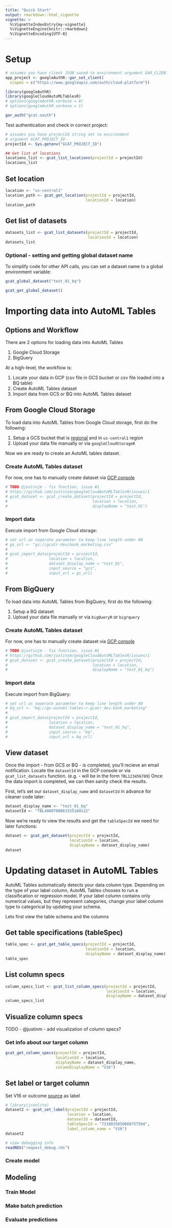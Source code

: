 ```yaml
---
title: "Quick Start"
output: rmarkdown::html_vignette
vignette: >
  %\VignetteIndexEntry{my-vignette}
  %\VignetteEngine{knitr::rmarkdown}
  %\VignetteEncoding{UTF-8}
---
```


# Setup 

```r
# assumes you have client JSON saved to environment argument GAR_CLIENT_JSON
app_project <- googleAuthR::gar_set_client(
  scopes = c("https://www.googleapis.com/auth/cloud-platform"))

library(googleAuthR)
library(googleCloudAutoMLTablesR)
# options(googleAuthR.verbose = 0)
# options(googleAuthR.verbose = 1)

gar_auth("gcat.oauth")
```

Test authentication and check in correct project: 

```r
# assumes you have projectId string set to environment 
# argument GCAT_PROJECT_ID
projectId <- Sys.getenv("GCAT_PROJECT_ID")

## Get list of locations 
locations_list <- gcat_list_locations(projectId = projectId)
locations_list
```

## Set location 

```r
location <- "us-central1"
location_path <- gcat_get_location(projectId = projectId,
                                   locationId = location)
location_path
```

## Get list of datasets 

```r
datasets_list <- gcat_list_datasets(projectId = projectId,
                                    locationId = location)
datasets_list
```

### Optional - setting and getting global dataset name

To simplify code for other API calls, you can set a dataset name to a global environment variable:

```r
gcat_global_dataset("test_01_bq")
```

```r
gcat_get_global_dataset()
```

# Importing data into AutoML Tables 

## Options and Workflow

There are 2 options for loading data into AutoML Tables

1. Google Cloud Storage 
2. BigQuery

At a high-level, the workflow is:

1. Locate your data in GCP (csv file in GCS bucket or csv file loaded into a BQ table)
1. Create AutoML Tables dataset
2. Import data from GCS or BQ into AutoML Tables dataset 

## From Google Cloud Storage

To load data into AutoML Tables from Google Cloud storage, first do the following:

1. Setup a GCS bucket that is [regional](https://cloud.google.com/automl-tables/docs/prepare#bucket_requirements) and in `us-central1` region
2. Upload your data file manually or via `googleCloudStorageR`

Now we are ready to create an AutoML tables dataset.

### Create AutoML Tables dataset 

For now, one has to manually create dataset via [GCP console](https://console.cloud.google.com/automl-tables/datasets/) 

```r
# TODO @justinjm - fix function, issue #1 
# https://github.com/justinjm/googleCloudAutoMLTablesR/issues/1  
# gcat_dataset <- gcat_create_dataset(projectId = projectId,
#                                     location = location,
#                                     displayName = "test_01")
```

### Import data 

Execute import from Google Cloud storage: 

```r
# set url as seperate parameter to keep line length under 80
# gs_url <- "gs://gcatr-dev/bank_marketing.csv"
# 
# gcat_import_data(projectId = projectId,
#                  location = location,
#                  dataset_display_name = "test_01",
#                  input_source = "gcs",
#                  input_url = gs_url)
```

## From BigQuery 

To load data into AutoML Tables from BigQuery, first do the following:

1. Setup a BQ dataset 
2. Upload your data file manually or via `bigQueryR` or `bigrquery`

### Create AutoML Tables dataset 

For now, one has to manually create dataset via [GCP console](https://console.cloud.google.com/automl-tables/datasets/) 

```r
# TODO @justinjm - fix function, issue #1 
# https://github.com/justinjm/googleCloudAutoMLTablesR/issues/1  
# gcat_dataset <- gcat_create_dataset(projectId = projectId,
#                                     location = location,
#                                     displayName = "test_01_bq")
```

### Import data 

Execute import from BigQuery: 

```r
# set url as seperate parameter to keep line length under 80
# bq_url <- "bq://gc-automl-tables-r.gcatr_dev.bank_marketing"
# 
# gcat_import_data(projectId = projectId,
#                  location = location,
#                  dataset_display_name = "test_01_bq",
#                  input_source = "bq",
#                  input_url = bq_url)
```


## View dataset 

Once the import - from GCS or BQ - is completed, you'll recieve an email notification. Locate the `datasetId` in the GCP console or via `gcat_list_datasets` function. (e.g. - will be in the form `TBL123456789`) Once the data import is completed, we can then sanity check the results.

First, let's set our `dataset_display_name` and `datasetId` in advance for cleaner code later:

```r
dataset_display_name <- "test_01_bq"
datasetId <- "TBL4800700863335104512"
```

Now we're ready to view the results and get the `tableSpecId` we need for later functions:

```r
dataset <- gcat_get_dataset(projectId = projectId,
                            locationId = location,
                            displayName = dataset_display_name)
dataset
```

# Updating dataset in AutoML Tables

AutoML Tables automatically detects your data column type. Depending on the type of your label column, AutoML Tables chooses to run a classification or regression model. If your label column contains only numerical values, but they represent categories, change your label column type to categorical by updating your schema.

Lets first view the table schema and the columns

## Get table specifications (tableSpec)

```r
table_spec <- gcat_get_table_specs(projectId = projectId,
                                   locationId = location,
                                   displayName = dataset_display_name)
table_spec
```

## List column specs 

```r
column_specs_list <- gcat_list_column_specs(projectId = projectId,
                                            locationId = location,
                                            displayName = dataset_display_name)
column_specs_list
```
## Visualize column specs 

TODO - @justinm - add visualization of column specs? 

### Get info about our target column 

```r
gcat_get_column_specs(projectId = projectId,
                      locationId = location,
                      displayName = dataset_display_name,
                      columnDisplayName = "V16")
```

## Set label or target column 

Set V16 or outcome [source](https://datahub.io/machine-learning/bank-marketing) as label

```r
# library(jsonlite)
dataset2 <- gcat_set_label(projectId = projectId,
                           location = location,
                           datasetId = datasetId,
                           tableSpecId = "7338035050660757504",
                           label_column_name = "V16")
dataset2
```



```r
# view debugging info
readRDS("request_debug.rds")
```


### Create model 

## Modeling 

### Train Model

### Make batch prediction 

### Evaluate predictions 
